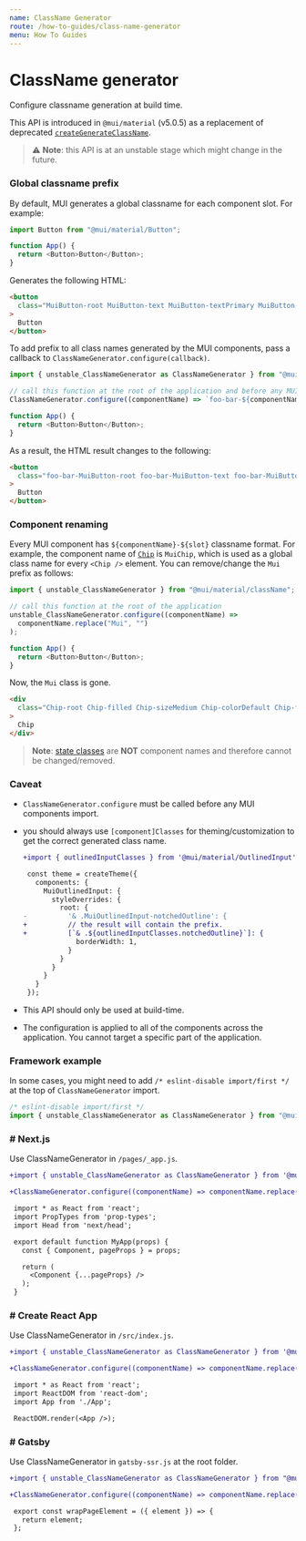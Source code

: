 ```yaml
---
name: ClassName Generator
route: /how-to-guides/class-name-generator
menu: How To Guides
---
```


# ClassName generator

<p class="description">Configure classname generation at build time.</p>

This API is introduced in `@mui/material` (v5.0.5) as a replacement of deprecated [`createGenerateClassName`](/styles/api/#creategenerateclassname-options-class-name-generator).

> ⚠️ **Note**: this API is at an unstable stage which might change in the future.

### Global classname prefix

By default, MUI generates a global classname for each component slot. For example:

```js
import Button from "@mui/material/Button";

function App() {
  return <Button>Button</Button>;
}
```

Generates the following HTML:

```html
<button
  class="MuiButton-root MuiButton-text MuiButton-textPrimary MuiButton-sizeMedium MuiButton-textSizeMedium MuiButtonBase-root css-1ujsas3"
>
  Button
</button>
```

To add prefix to all class names generated by the MUI components, pass a callback to `ClassNameGenerator.configure(callback)`.

```js
import { unstable_ClassNameGenerator as ClassNameGenerator } from "@mui/material/className";

// call this function at the root of the application and before any MUI components import
ClassNameGenerator.configure((componentName) => `foo-bar-${componentName}`);

function App() {
  return <Button>Button</Button>;
}
```

As a result, the HTML result changes to the following:

```html
<button
  class="foo-bar-MuiButton-root foo-bar-MuiButton-text foo-bar-MuiButton-textPrimary foo-bar-MuiButton-sizeMedium foo-bar-MuiButton-textSizeMedium foo-bar-MuiButtonBase-root css-1ujsas3"
>
  Button
</button>
```

### Component renaming

Every MUI component has `${componentName}-${slot}` classname format. For example, the component name of [`Chip`](/components/chips/) is `MuiChip`, which is used as a global class name for every `<Chip />` element. You can remove/change the `Mui` prefix as follows:

```js
import { unstable_ClassNameGenerator } from "@mui/material/className";

// call this function at the root of the application
unstable_ClassNameGenerator.configure((componentName) =>
  componentName.replace("Mui", "")
);

function App() {
  return <Button>Button</Button>;
}
```

Now, the `Mui` class is gone.

```html
<div
  class="Chip-root Chip-filled Chip-sizeMedium Chip-colorDefault Chip-filledDefault css-mttbc0"
>
  Chip
</div>
```

> **Note**: [state classes](/customization/how-to-customize/#state-classes) are **NOT** component names and therefore cannot be changed/removed.

### Caveat

- `ClassNameGenerator.configure` must be called before any MUI components import.
- you should always use `[component]Classes` for theming/customization to get the correct generated class name.

  ```diff
  +import { outlinedInputClasses } from '@mui/material/OutlinedInput';

   const theme = createTheme({
     components: {
       MuiOutlinedInput: {
         styleOverrides: {
           root: {
  -          '& .MuiOutlinedInput-notchedOutline': {
  +          // the result will contain the prefix.
  +          [`& .${outlinedInputClasses.notchedOutline}`]: {
               borderWidth: 1,
             }
           }
         }
       }
     }
   });
  ```

- This API should only be used at build-time.
- The configuration is applied to all of the components across the application. You cannot target a specific part of the application.

### Framework example

In some cases, you might need to add `/* eslint-disable import/first */` at the top of `ClassNameGenerator` import.

```js
/* eslint-disable import/first */
import { unstable_ClassNameGenerator as ClassNameGenerator } from "@mui/material/className";
```

### # Next.js

Use ClassNameGenerator in `/pages/_app.js`.

```diff
+import { unstable_ClassNameGenerator as ClassNameGenerator } from '@mui/material/className';

+ClassNameGenerator.configure((componentName) => componentName.replace('Mui', ''));

 import * as React from 'react';
 import PropTypes from 'prop-types';
 import Head from 'next/head';

 export default function MyApp(props) {
   const { Component, pageProps } = props;

   return (
     <Component {...pageProps} />
   );
 }
```

### # Create React App

Use ClassNameGenerator in `/src/index.js`.

```diff
+import { unstable_ClassNameGenerator as ClassNameGenerator } from '@mui/material/className';

+ClassNameGenerator.configure((componentName) => componentName.replace('Mui', ''));

 import * as React from 'react';
 import ReactDOM from 'react-dom';
 import App from './App';

 ReactDOM.render(<App />);
```

### # Gatsby

Use ClassNameGenerator in `gatsby-ssr.js` at the root folder.

```diff
+import { unstable_ClassNameGenerator as ClassNameGenerator } from "@mui/material/className";

+ClassNameGenerator.configure((componentName) => componentName.replace('Mui', ''));

 export const wrapPageElement = ({ element }) => {
   return element;
 };
```
